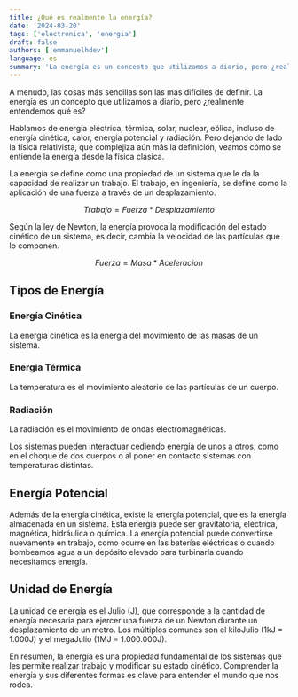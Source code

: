 ```yaml
---
title: ¿Qué es realmente la energía?
date: '2024-03-20'
tags: ['electronica', 'energia']
draft: false
authors: ['emmanuelhdev']
language: es
summary: 'La energía es un concepto que utilizamos a diario, pero ¿realmente entendemos qué es?'
---
```


A menudo, las cosas más sencillas son las más difíciles de definir. La energía es un concepto que utilizamos a diario, pero ¿realmente entendemos qué es?

Hablamos de energía eléctrica, térmica, solar, nuclear, eólica, incluso de energía cinética, calor, energía potencial y radiación. Pero dejando de lado la física relativista, que complejiza aún más la definición, veamos cómo se entiende la energía desde la física clásica.

La energía se define como una propiedad de un sistema que le da la capacidad de realizar un trabajo. El trabajo, en ingeniería, se define como la aplicación de una fuerza a través de un desplazamiento.

$$
Trabajo = Fuerza * Desplazamiento
$$

Según la ley de Newton, la energía provoca la modificación del estado cinético de un sistema, es decir, cambia la velocidad de las partículas que lo componen.

$$
Fuerza = Masa * Aceleracion
$$

## Tipos de Energía

### Energía Cinética

La energía cinética es la energía del movimiento de las masas de un sistema.

### Energía Térmica

La temperatura es el movimiento aleatorio de las partículas de un cuerpo.

### Radiación

La radiación es el movimiento de ondas electromagnéticas.

Los sistemas pueden interactuar cediendo energía de unos a otros, como en el choque de dos cuerpos o al poner en contacto sistemas con temperaturas distintas.

## Energía Potencial

Además de la energía cinética, existe la energía potencial, que es la energía almacenada en un sistema. Esta energía puede ser gravitatoria, eléctrica, magnética, hidráulica o química. La energía potencial puede convertirse nuevamente en trabajo, como ocurre en las baterías eléctricas o cuando bombeamos agua a un depósito elevado para turbinarla cuando necesitamos energía.

## Unidad de Energía

La unidad de energía es el Julio (J), que corresponde a la cantidad de energía necesaria para ejercer una fuerza de un Newton durante un desplazamiento de un metro. Los múltiplos comunes son el kiloJulio (1kJ = 1.000J) y el megaJulio (1MJ = 1.000.000J).

En resumen, la energía es una propiedad fundamental de los sistemas que les permite realizar trabajo y modificar su estado cinético. Comprender la energía y sus diferentes formas es clave para entender el mundo que nos rodea.
